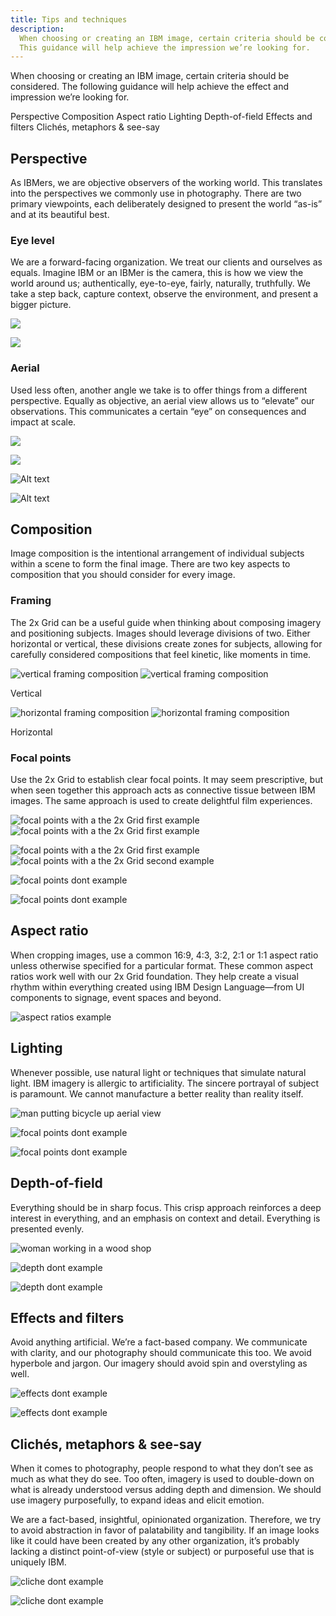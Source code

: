 ```yaml
---
title: Tips and techniques
description:
  When choosing or creating an IBM image, certain criteria should be considered.
  This guidance will help achieve the impression we’re looking for.
---
```



<PageDescription>

When choosing or creating an IBM image, certain criteria should be considered.
The following guidance will help achieve the effect and impression we’re looking
for.

</PageDescription>

<AnchorLinks>
  <AnchorLink>Perspective</AnchorLink>
  <AnchorLink>Composition</AnchorLink>
  <AnchorLink>Aspect ratio</AnchorLink>
  <AnchorLink>Lighting</AnchorLink>
  <AnchorLink>Depth-of-field</AnchorLink>
  <AnchorLink>Effects and filters</AnchorLink>
  <AnchorLink>Clichés, metaphors & see-say</AnchorLink>
</AnchorLinks>

## Perspective

As IBMers, we are objective observers of the working world. This translates into
the perspectives we commonly use in photography. There are two primary
viewpoints, each deliberately designed to present the world “as-is” and at its
beautiful best.

### Eye level

We are a forward-facing organization. We treat our clients and ourselves as
equals. Imagine IBM or an IBMer is the camera, this is how we view the world
around us; authentically, eye-to-eye, fairly, naturally, truthfully. We take a
step back, capture context, observe the environment, and present a bigger
picture.

<Row className={mockGallery}>

<Column colMd={4} colLg={6}>

![](./images/tips-and-techniques/eye-level-1.jpg)

</Column>
<Column colMd={4} colLg={6}>

![](./images/tips-and-techniques/eye-level-2.jpg)

</Column>

</Row>

### Aerial

Used less often, another angle we take is to offer things from a different
perspective. Equally as objective, an aerial view allows us to “elevate” our
observations. This communicates a certain “eye” on consequences and impact at
scale.

<Row className={mockGallery}>

<Column colMd={4} colLg={6}>

![](./images/tips-and-techniques/aerial-1.jpg)

</Column>
<Column colMd={4} colLg={6}>

![](./images/tips-and-techniques/aerial-2.jpg)

</Column>

</Row>

<DoDontRow>
<DoDont type="dont" caption="Avoid forced perspectives that attempt to add interest to uninteresting subjects" colMd={3}>

![Alt text](images/tips-and-techniques/aerial-dont-1.jpg)

</DoDont>
<DoDont type="dont" caption="Avoid perspectives that are neither overhead or at natural eye-level" colMd={3}>

![Alt text](images/tips-and-techniques/aerial-dont-2.jpg)

</DoDont>
</DoDontRow>

## Composition

Image composition is the intentional arrangement of individual subjects within a
scene to form the final image. There are two key aspects to composition that you
should consider for every image.

### Framing

The 2x Grid can be a useful guide when thinking about composing imagery and
positioning subjects. Images should leverage divisions of two. Either horizontal
or vertical, these divisions create zones for subjects, allowing for carefully
considered compositions that feel kinetic, like moments in time.

<ArtDirection>

![vertical framing composition](./images/tips-and-techniques/framing-mobile-1.jpg)
![vertical framing composition](./images/tips-and-techniques/framing-1.jpg)

</ArtDirection>

<Caption>Vertical</Caption>

<ArtDirection>

![horizontal framing composition](./images/tips-and-techniques/framing-mobile-2.jpg)
![horizontal framing composition](./images/tips-and-techniques/framing-2.jpg)

</ArtDirection>

<Caption>Horizontal</Caption>

### Focal points

Use the 2x Grid to establish clear focal points. It may seem prescriptive, but
when seen together this approach acts as connective tissue between IBM images.
The same approach is used to create delightful film experiences.

<ArtDirection>

![focal points with a the 2x Grid first example](./images/tips-and-techniques/focal-mobile-1.jpg)
![focal points with a the 2x Grid first example](./images/tips-and-techniques/focal-1.jpg)

</ArtDirection>

<ArtDirection>

![focal points with a the 2x Grid first example](./images/tips-and-techniques/focal-mobile-2.jpg)
![focal points with a the 2x Grid second example](./images/tips-and-techniques/focal-2.jpg)

</ArtDirection>

<DoDontRow>
<DoDont
  type="dont"
  caption="Avoid having no center of interest and drawing attention to an empty center" colMd={3}>

![focal points dont example](./images/tips-and-techniques/focal-dont-1.jpg)

</DoDont>
<DoDont
  type="dont"
  caption="Avoid conflicting focal points and no clear alignments to a grid" colMd={3} >

![focal points dont example](./images/tips-and-techniques/focal-dont-2.jpg)

</DoDont>
</DoDontRow>

## Aspect ratio

When cropping images, use a common 16:9, 4:3, 3:2, 2:1 or 1:1 aspect ratio
unless otherwise specified for a particular format. These common aspect ratios
work well with our 2x Grid foundation. They help create a visual rhythm within
everything created using IBM Design Language—from UI components to signage,
event spaces and beyond.

![aspect ratios example](./images/tips-and-techniques/aspect-ratios.png)

## Lighting

Whenever possible, use natural light or techniques that simulate natural light.
IBM imagery is allergic to artificiality. The sincere portrayal of subject is
paramount. We cannot manufacture a better reality than reality itself.

![man putting bicycle up aerial view](./images/tips-and-techniques/light-1.jpg)

<DoDontRow>
<DoDont
  type="dont"
  caption="Avoid overly warm, glowing, or “golden hour” photographs" colMd={3} >

![focal points dont example](./images/tips-and-techniques/light-dont-1.jpg)

</DoDont>
<DoDont
  type="dont"
  caption="Avoid color washes and grading" colMd={3}>

![focal points dont example](./images/tips-and-techniques/light-dont-2.jpg)

</DoDont>
</DoDontRow>

## Depth-of-field

Everything should be in sharp focus. This crisp approach reinforces a deep
interest in everything, and an emphasis on context and detail. Everything is
presented evenly.

![woman working in a wood shop](./images/tips-and-techniques/depth-1.jpg)

<DoDontRow>
<DoDont
  type="dont"
  caption="Avoid images with soft focus" colMd={3} >

![depth dont example](./images/tips-and-techniques/depth-dont-1.jpg)

</DoDont>
<DoDont
  type="dont"
  caption="Avoid images that fall off focus too quickly" colMd={3} >

![depth dont example](./images/tips-and-techniques/depth-dont-2.jpg)

</DoDont>
</DoDontRow>

## Effects and filters

Avoid anything artificial. We’re a fact-based company. We communicate with
clarity, and our photography should communicate this too. We avoid hyperbole and
jargon. Our imagery should avoid spin and overstyling as well.

<DoDontRow>
<DoDont
  type="dont"
  caption="Avoid images with added glare or elements that have been clearly added via photoshop" colMd={3} >

![effects dont example](./images/tips-and-techniques/effects-dont-1.jpg)

</DoDont>
<DoDont
  type="dont"
  caption="Avoid images that have color or image overlays" colMd={3} >

![effects dont example](./images/tips-and-techniques/effects-dont-2.jpg)

</DoDont>
</DoDontRow>

## Clichés, metaphors & see-say

When it comes to photography, people respond to what they don’t see as much as
what they do see. Too often, imagery is used to double-down on what is already
understood versus adding depth and dimension. We should use imagery
purposefully, to expand ideas and elicit emotion.

We are a fact-based, insightful, opinionated organization. Therefore, we try to
avoid abstraction in favor of palatability and tangibility. If an image looks
like it could have been created by any other organization, it’s probably lacking
a distinct point-of-view (style or subject) or purposeful use that is uniquely
IBM.

<DoDontRow>
<DoDont
  type="dont"
  caption="Avoid cliché images that attempt to loosely represent a concept while not portraying the real world at work" colMd={3} >

![cliche dont example](./images/tips-and-techniques/cliche-dont-1.jpg)

</DoDont>
<DoDont
  type="dont"
  caption="Avoid images that are both unrealistic and common" colMd={3} >

![cliche dont example](./images/tips-and-techniques/cliche-dont-2.jpg)

</DoDont>
</DoDontRow>
